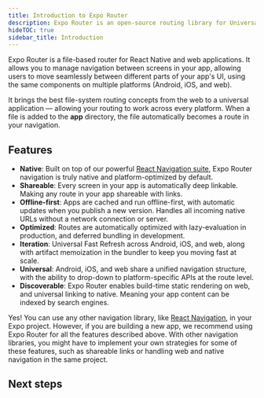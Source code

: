 ```yaml
---
title: Introduction to Expo Router
description: Expo Router is an open-source routing library for Universal React Native applications built with Expo.
hideTOC: true
sidebar_title: Introduction
---
```




Expo Router is a file-based router for React Native and web applications. It allows you to manage navigation between screens in your app, allowing users to move seamlessly between different parts of your app's UI, using the same components on multiple platforms (Android, iOS, and web).

It brings the best file-system routing concepts from the web to a universal application &mdash; allowing your routing to work across every platform. When a file is added to the **app** directory, the file automatically becomes a route in your navigation.

## Features

- **Native**: Built on top of our powerful [React Navigation suite](https://reactnavigation.org/), Expo Router navigation is truly native and platform-optimized by default.
- **Shareable**: Every screen in your app is automatically deep linkable. Making any route in your app shareable with links.
- **Offline-first**: Apps are cached and run offline-first, with automatic updates when you publish a new version. Handles all incoming native URLs without a network connection or server.
- **Optimized**: Routes are automatically optimized with lazy-evaluation in production, and deferred bundling in development.
- **Iteration**: Universal Fast Refresh across Android, iOS, and web, along with artifact memoization in the bundler to keep you moving fast at scale.
- **Universal**: Android, iOS, and web share a unified navigation structure, with the ability to drop-down to platform-specific APIs at the route level.
- **Discoverable**: Expo Router enables build-time static rendering on web, and universal linking to native. Meaning your app content can be indexed by search engines.

<Collapsible summary="Can I use any other navigation library?">

Yes! You can use any other navigation library, like [React Navigation](https://reactnavigation.org/docs/getting-started#installation), in your Expo project. However, if you are building a new app, we recommend using Expo Router for all the features described above. With other navigation libraries, you might have to implement your own strategies for some of these features, such as shareable links or handling web and native navigation in the same project.

</Collapsible>

## Next steps

<BoxLink
  title="Quick start"
  Icon={Rocket02Icon}
  description="Learn how to quickly get started using Expo Router."
  href="/router/installation/#quick-start"
/>
<BoxLink
  title="Manual installation"
  Icon={BookOpen02Icon}
  description="Detailed instructions on how to get started and add Expo Router to your existing app."
  href="/router/installation/#manual-installation"
/>
<BoxLink
  title="Example app"
  Icon={GithubIcon}
  description="See the source code for the example app on GitHub."
  href="https://github.com/expo/expo/tree/main/templates/expo-template-tabs"
/>
